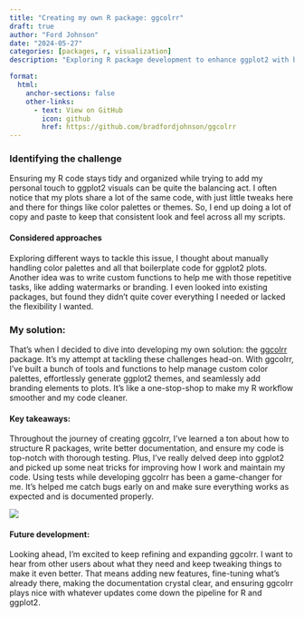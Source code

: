 ```yaml
---
title: "Creating my own R package: ggcolrr"
draft: true
author: "Ford Johnson"
date: "2024-05-27"
categories: [packages, r, visualization]
description: "Exploring R package development to enhance ggplot2 with better code and visual theme management."

format:
  html:
    anchor-sections: false
    other-links:
      - text: View on GitHub
        icon: github
        href: https://github.com/bradfordjohnson/ggcolrr
---
```


### Identifying the challenge

Ensuring my R code stays tidy and organized while trying to add my personal touch to ggplot2 visuals can be quite the balancing act. I often notice that my plots share a lot of the same code, with just little tweaks here and there for things like color palettes or themes. So, I end up doing a lot of copy and paste to keep that consistent look and feel across all my scripts.

#### Considered approaches

Exploring different ways to tackle this issue, I thought about manually handling color palettes and all that boilerplate code for ggplot2 plots. Another idea was to write custom functions to help me with those repetitive tasks, like adding watermarks or branding. I even looked into existing packages, but found they didn't quite cover everything I needed or lacked the flexibility I wanted.

### My solution:

That's when I decided to dive into developing my own solution: the [ggcolrr](https://github.com/bradfordjohnson/ggcolrr) package. It's my attempt at tackling these challenges head-on. With ggcolrr, I've built a bunch of tools and functions to help manage custom color palettes, effortlessly generate ggplot2 themes, and seamlessly add branding elements to plots. It's like a one-stop-shop to make my R workflow smoother and my code cleaner.


#### Key takeaways:

Throughout the journey of creating ggcolrr, I've learned a ton about how to structure R packages, write better documentation, and ensure my code is top-notch with thorough testing. Plus, I've really delved deep into ggplot2 and picked up some neat tricks for improving how I work and maintain my code. Using tests while developing ggcolrr has been a game-changer for me. It's helped me catch bugs early on and make sure everything works as expected and is documented properly.

[![](https://github.com/bradfordjohnson/ggcolrr/actions/workflows/R-CMD-check.yaml/badge.svg)](https://github.com/bradfordjohnson/ggcolrr/actions/workflows/R-CMD-check.yaml)

#### Future development:

Looking ahead, I'm excited to keep refining and expanding ggcolrr. I want to hear from other users about what they need and keep tweaking things to make it even better. That means adding new features, fine-tuning what's already there, making the documentation crystal clear, and ensuring ggcolrr plays nice with whatever updates come down the pipeline for R and ggplot2.